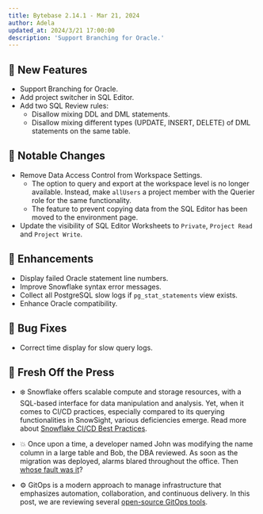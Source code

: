 ```yaml
---
title: Bytebase 2.14.1 - Mar 21, 2024
author: Adela
updated_at: 2024/3/21 17:00:00
description: 'Support Branching for Oracle.'
---
```


## 🚀 New Features

- Support Branching for Oracle.
- Add project switcher in SQL Editor.
- Add two SQL Review rules:
  - Disallow mixing DDL and DML statements.
  - Disallow mixing different types (UPDATE, INSERT, DELETE) of DML statements on the same table.

## 🔔 Notable Changes

- Remove Data Access Control from Workspace Settings.
  - The option to query and export at the workspace level is no longer available. Instead, make `allUsers` a project member with the Querier role for the same functionality.
  - The feature to prevent copying data from the SQL Editor has been moved to the environment page.
- Update the visibility of SQL Editor Worksheets to `Private`, `Project Read` and `Project Write`.

## 🎄 Enhancements

- Display failed Oracle statement line numbers.
- Improve Snowflake syntax error messages.
- Collect all PostgreSQL slow logs if `pg_stat_statements` view exists.
- Enhance Oracle compatibility.

## 🐞 Bug Fixes

- Correct time display for slow query logs.

## 📰 Fresh Off the Press

- ❄️ Snowflake offers scalable compute and storage resources, with a SQL-based interface for data manipulation and analysis. Yet, when it comes to CI/CD practices, especially compared to its querying functionalities in SnowSight, various deficiencies emerge. Read more about [Snowflake CI/CD Best Practices](https://www.bytebase.com/blog/snowflake-ci-cd-devops/).

- 💥 Once upon a time, a developer named John was modifying the name column in a large table and Bob, the DBA reviewed. As soon as the migration was deployed, alarms blared throughout the office. Then [whose fault was it](https://www.bytebase.com/blog/fault-in-schema-migration-outage/)?

- ⚙️ GitOps is a modern approach to manage infrastructure that emphasizes automation, collaboration, and continuous delivery. In this post, we are reviewing several [open-source GitOps tools](https://www.bytebase.com/blog/top-open-source-gitops-tools/).

<InstallUpgrade />
